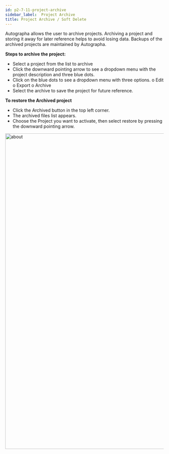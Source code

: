```yaml
---
id: p2-7-11-project-archive
sidebar_label:  Project Archive
title: Project Archive / Soft Delete
---
```


Autographa allows the user to archive projects. Archiving a project and storing it away for later reference helps to avoid losing data. Backups of the archived projects are maintained by Autographa.

**Steps to archive the project:**

- Select a project from the list to archive
- Click the downward pointing arrow to see a dropdown menu with the project description and three blue dots.
- Click on the blue dots to see a dropdown menu with three options. 
o	Edit
o	Export
o	Archive
- Select the archive to save the project for future reference.

**To restore the Archived project**

- Click the Archived button in the top left corner.
- The archived files list appears.
- Choose the Project you want to activate, then select restore by pressing the downward pointing arrow.

<img src="/AutographaV2-1-0/about.png"  width="1000px" alt="about"/>